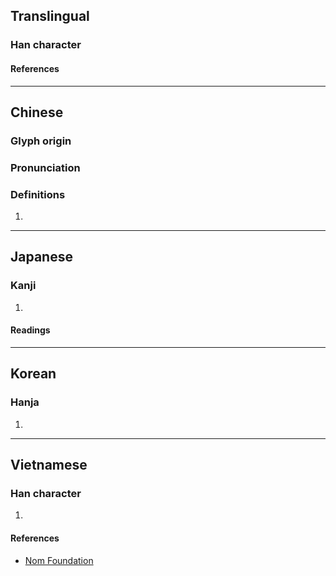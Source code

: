 {{character info/new}}
==Translingual==

===Han character===
{{Han char|rn=61|rad=心|as=11|sn=14|four=91091|canj=PMWF|ids=⿰忄票}}

====References====
{{Han ref|kx=0398.290|dkj=11084|dj=0737.230|hdz=42345.060|uh=6153}}

----

==Chinese==
{{zh-forms}}

===Glyph origin===
{{Han etym}}

===Pronunciation===
{{zh-pron
|m=piào
|c=piu5
|mc=y
|oc=y
|ma=
|cat=
}}

===Definitions===
{{zh-hanzi}}

# {{rfdef|zh}}

----

==Japanese==

===Kanji===
{{ja-kanji|grade=|rs=心11}}

# {{rfdef|ja|sort=心11}}

====Readings====
{{ja-readings
|goon=ひょう<へう
|kanon=ひょう<へう
|kun=はやい, すばやい
}}

----

==Korean==

===Hanja===
{{ko-hanja|표}}

# {{rfdef|ko|sort=心11}}

----

==Vietnamese==

===Han character===
{{vi-readings|rs=心11|reading=phiêu}}

# {{rfdef|vi|sort=心11}}

====References====
* [http://nomfoundation.org/common/nom_details.php?codepoint=6153 Nom Foundation]